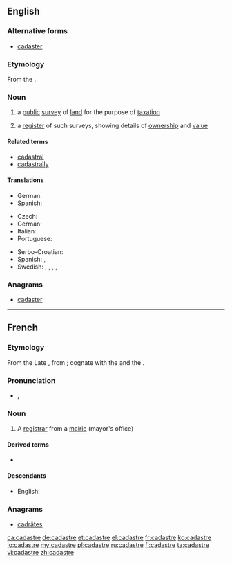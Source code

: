 ==English==

{{wikipedia}}

===Alternative forms===
* [[cadaster]] {{qualifier|rare}}

===Etymology===
From the {{etyl|fr|en}} {{term|cadastre|lang=fr}}.

===Noun===
{{en-noun}}

# {{cartography}} a [[public]] [[survey]] of [[land]] for the purpose of [[taxation]]
# a [[register]] of such surveys, showing details of [[ownership]] and [[value]]

====Related terms====
* [[cadastral]]
* [[cadastrally]]

====Translations====
{{trans-top|(cartography) a public survey of land}}
* German: {{t|de|Kataster|n}}
* Spanish: {{t+|es|catastro|m}}
{{trans-mid}}
{{trans-bottom}}

{{trans-top|register}}
* Czech: {{t-|cs|katastr|m}}
* German: {{t|de|Katasteramt|n}}
* Italian: {{t+|it|catasto|m}}
* Portuguese: {{t-|pt|cadastro}}
{{trans-mid}}
* Serbo-Croatian: {{t-|sh|катастар|m|tr=katastar|sc=Cyrl}}
* Spanish: {{t+|es|catastro|m}}, {{t|es|registro de bienes raíces|m}}
* Swedish: {{t|sv|jordebok|c}}, {{t|sv|matrikel|c}}, {{t|sv|kataster|c}}, {{t|sv|mantalslängd|c}}, {{t|sv|fastighetsregister|n}}
{{trans-bottom}}

===Anagrams===
* [[cadaster#English|cadaster]]

----

==French==

===Etymology===
From the Late {{etyl|la|fr}} {{term|capitastrum||register of the polltax|lang=la}}, from {{term|caput||head”, “poll|lang=la}}; cognate with the {{etyl|it|-}} {{term|catastro|lang=it}} and the {{etyl|es|-}} {{term|catastro|lang=es}}.

===Pronunciation===
* {{IPA|/ka.dastʁ/|lang=fr}}, {{X-SAMPA|/ka.dastR/}}

===Noun===
{{fr-noun|m}}

# A [[registrar]] from a [[mairie]] (mayor's office)

====Derived terms====
* {{l|fr|cadastral}}

====Descendants====
* English: {{l|en|cadastre}}

===Anagrams===
* [[cadrâtes#French|cadrâtes]]

[[ca:cadastre]]
[[de:cadastre]]
[[et:cadastre]]
[[el:cadastre]]
[[fr:cadastre]]
[[ko:cadastre]]
[[io:cadastre]]
[[my:cadastre]]
[[pl:cadastre]]
[[ru:cadastre]]
[[fi:cadastre]]
[[ta:cadastre]]
[[vi:cadastre]]
[[zh:cadastre]]